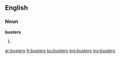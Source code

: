 ==English==

===Noun===
'''busters'''

# {{plural of|buster}}

[[ar:busters]]
[[fr:busters]]
[[ku:busters]]
[[mg:busters]]
[[my:busters]]